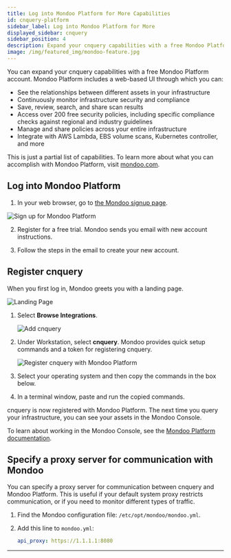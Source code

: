 ```yaml
---
title: Log into Mondoo Platform for More Capabilities
id: cnquery-platform
sidebar_label: Log into Mondoo Platform for More
displayed_sidebar: cnquery
sidebar_position: 4
description: Expand your cnquery capabilities with a free Mondoo Platform account.
image: /img/featured_img/mondoo-feature.jpg
---
```


You can expand your cnquery capabilities with a free Mondoo Platform account. Mondoo Platform includes a web-based UI through which you can:

- See the relationships between different assets in your infrastructure
- Continuously monitor infrastructure security and compliance
- Save, review, search, and share scan results
- Access over 200 free security policies, including specific compliance checks against regional and industry guidelines
- Manage and share policies across your entire infrastructure
- Integrate with AWS Lambda, EBS volume scans, Kubernetes controller, and more

This is just a partial list of capabilities. To learn more about what you can accomplish with Mondoo Platform, visit [mondoo.com](https://mondoo.com).

## Log into Mondoo Platform

1. In your web browser, go to [the Mondoo signup page](https://mondoo.com/pricing).

![Sign up for Mondoo Platform](/img/platform/start/mondoo-platform-pricing.png)

2. Register for a free trial. Mondoo sends you email with new account instructions.

3. Follow the steps in the email to create your new account.

## Register cnquery

When you first log in, Mondoo greets you with a landing page.

![Landing Page](/img/platform/start/welcome_to_mondoo.png)

1. Select **Browse Integrations**.

   ![Add cnquery](/img/cnspec/cnspec-add-integration.png)

2. Under Workstation, select **cnquery**. Mondoo provides quick setup commands and a token for registering cnquery.

   ![Register cnquery with Mondoo Platform](/img//cnquery/cnquery-platform-quick-setup.png)

3. Select your operating system and then copy the commands in the box below.

4. In a terminal window, paste and run the copied commands.

cnquery is now registered with Mondoo Platform. The next time you query your infrastructure, you can see your assets in the Mondoo Console.

To learn about working in the Mondoo Console, see the [Mondoo Platform documentation](/platform/home/).

## Specify a proxy server for communication with Mondoo

You can specify a proxy server for communication between cnquery and Mondoo Platform. This is useful if your default system proxy restricts communication, or if you need to monitor different types of traffic.

1. Find the Mondoo configuration file: `/etc/opt/mondoo/mondoo.yml`.

2. Add this line to `mondoo.yml`:

   ```yaml
   api_proxy: https://1.1.1.1:8080
   ```

---

